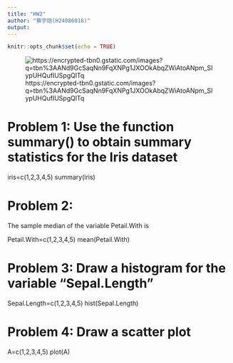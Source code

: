 ---
title: "HW2"
author: "蔡宇媗(H24086016)"
output: 
---


```{r setup, include=FALSE}
knitr::opts_chunk$set(echo = TRUE)
```
![https://encrypted-tbn0.gstatic.com/images?q=tbn%3AANd9GcSaqNn9FqXNPg1JXOOkAbqZWiAtoANpm_SIypUHQufIUSpgQlTq](https://encrypted-tbn0.gstatic.com/images?q=tbn%3AANd9GcSaqNn9FqXNPg1JXOOkAbqZWiAtoANpm_SIypUHQufIUSpgQlTq)

# Problem 1: Use the function summary() to obtain summary statistics for the Iris dataset 

iris=c(1,2,3,4,5)
summary(iris)


# Problem 2:

The sample median of the variable Petail.With is 

Petail.With=c(1,2,3,4,5)
mean(Petail.With)

# Problem 3: Draw a histogram for the variable "Sepal.Length"

Sepal.Length=c(1,2,3,4,5)
hist(Sepal.Length)

# Problem 4: Draw a scatter plot
A=c(1,2,3,4,5)
plot(A)